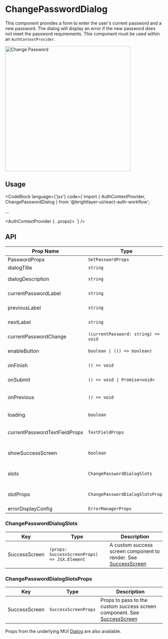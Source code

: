 
# ChangePasswordDialog

This component provides a form to enter the user's current password and a new password. The dialog will display an error if the new password does not meet the password requirements. This component must be used within an `AuthContextProvider`.

<img width="400" alt="Change Password" src={ChangePassword} />

## Usage

<CodeBlock
    language={'jsx'}
    code={`import { AuthContextProvider, ChangePasswordDialog } from '@brightlayer-ui/react-auth-workflow';

...

<AuthContextProvider {...props}>
    <ChangePasswordDialog open />
</AuthContextProvider>
`} />

## API

| Prop Name                     | Type                                | Description                                                                                                                     | Default                                                       |
| ----------------------------- | ----------------------------------- | ------------------------------------------------------------------------------------------------------------------------------- | ------------------------------------------------------------- |
| PasswordProps                 | `SetPasswordProps`                  | See [Set Password](/workflows/set-password/)                                                                                    |                                                               |
| dialogTitle                   | `string`                            | The title to display in the dialog.                                                                                             | `t('bluiAuth:CHANGE_PASSWORD_DIALOG.TITLE')`                  |
| dialogDescription             | `string`                            | The description to display in the dialog.                                                                                       | `t('bluiAuth:CHANGE_PASSWORD_DIALOG.DESCRIPTION')`            |
| currentPasswordLabel          | `string`                            | The label to display for the current password field.                                                                            | `t('bluiAuth:CHANGE_PASSWORD_DIALOG.CURRENT_PASSWORD_LABEL')` |
| previousLabel                 | `string`                            | The label to display for the previous/cancel button.                                                                            | `t('bluiCommon:ACTIONS.BACK')`                                |
| nextLabel                     | `string`                            | The label to display for the next button.                                                                                       | `t('bluiCommon:ACTIONS.OKAY')`                                |
| currentPasswordChange         | `(currentPassword: string) => void` | Callback called when the current password field input changes.                                                                  |                                                               |
| enableButton                  | `boolean \| (() => boolean)`        | True if the next button should be enabled.                                                                                      | `false`                                                       |
| onFinish                      | `() => void`                        | Called when the button is clicked on success screen.                                                                            |                                                               |
| onSubmit                      | `() => void \| Promise<void>`       | Called when the next button is clicked.                                                                                         |                                                               |
| onPrevious                    | `() => void`                        | Callback called when the previous/back/cancel button is clicked.                                                                |                                                               |
| loading                       | `boolean`                           | Whether or not the dialog is loading.                                                                                           |                                                               |
| currentPasswordTextFieldProps | `TextFieldProps`                    | Props to pass to the current password input field. See MUI's [TextFieldProps API](https://mui.com/material-ui/api/text-field/). |                                                               |
| showSuccessScreen             | `boolean`                           | Used to determine whether to show a success screen after the form is submitted.                                                 |                                                               |
| slots                         | `ChangePasswordDialogSlots`         | Components to use in place of the defaults. See [ChangePasswordDialogSlots](#changepassworddialogslots)                         |                                                               |
| slotProps                     | `ChangePasswordDialogSlotsProps`    | Props to pass to the custom slot components. See [ChangePasswordDialogSlotsProps](#changepassworddialogslotsprops)              |                                                               |
| errorDisplayConfig            | `ErrorManagerProps`                 | See [Error Management](/workflows/error-management/)                                                                            |                                                               |

### ChangePasswordDialogSlots

| Key           | Type                                         | Description                                                                           |
| ------------- | -------------------------------------------- | ------------------------------------------------------------------------------------- |
| SuccessScreen | `(props: SuccessScreenProps) => JSX.Element` | A custom success screen component to render. See [SuccessScreen](/workflows/success/) |

### ChangePasswordDialogSlotsProps

| Key           | Type                 | Description                                                                                    |
| ------------- | -------------------- | ---------------------------------------------------------------------------------------------- |
| SuccessScreen | `SuccessScreenProps` | Props to pass to the custom success screen component. See [SuccessScreen](/workflows/success/) |

Props from the underlying MUI [Dialog](https://mui.com/material-ui/react-dialog/) are also available.
